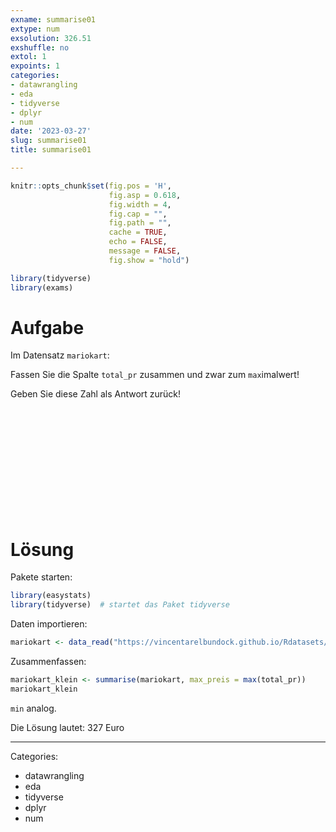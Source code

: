 ```yaml
---
exname: summarise01
extype: num
exsolution: 326.51
exshuffle: no
extol: 1
expoints: 1
categories:
- datawrangling
- eda
- tidyverse
- dplyr
- num
date: '2023-03-27'
slug: summarise01
title: summarise01

---
```







```r
knitr::opts_chunk$set(fig.pos = 'H',
                      fig.asp = 0.618,
                      fig.width = 4,
                      fig.cap = "", 
                      fig.path = "",
                      cache = TRUE,
                      echo = FALSE,
                      message = FALSE,
                      fig.show = "hold")

library(tidyverse)
library(exams)
```






# Aufgabe

Im Datensatz `mariokart`: 

Fassen Sie die Spalte `total_pr` zusammen und zwar zum `max`imalwert!

Geben Sie diese Zahl als Antwort zurück!   



</br>
</br>
</br>
</br>
</br>
</br>
</br>
</br>
</br>
</br>

# Lösung

Pakete starten:

```r
library(easystats)
library(tidyverse)  # startet das Paket tidyverse
```






Daten importieren:

```r
mariokart <- data_read("https://vincentarelbundock.github.io/Rdatasets/csv/openintro/mariokart.csv")
```




Zusammenfassen:

```r
mariokart_klein <- summarise(mariokart, max_preis = max(total_pr)) 
mariokart_klein
```

`min` analog.

Die Lösung lautet: 327 Euro



---

Categories: 

- datawrangling
- eda
- tidyverse
- dplyr
- num

